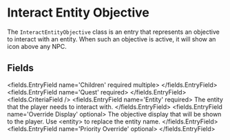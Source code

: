 
# Interact Entity Objective

The `InteractEntityObjective` class is an entry that represents an objective to interact with an entity.
When such an objective is active, it will show an icon above any NPC.


## Fields

<fields.EntryField name='Children' required multiple>
</fields.EntryField>
<fields.EntryField name='Quest' required>
</fields.EntryField>
<fields.CriteriaField />
<fields.EntryField name='Entity' required>
     The entity that the player needs to interact with.
</fields.EntryField>
<fields.EntryField name='Override Display' optional>
     The objective display that will be shown to the player. Use &lt;entity&gt; to replace the entity name.
</fields.EntryField>
<fields.EntryField name='Priority Override' optional>
</fields.EntryField>
